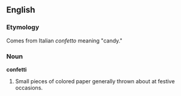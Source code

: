 ==English==

=== Etymology ===
Comes from Italian ''confetto'' meaning "candy."

=== Noun ===
'''confetti'''

#Small pieces of colored paper generally thrown about at festive occasions.
